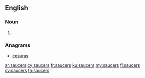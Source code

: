 ==English==

===Noun===
{{head|en|plural}}

# {{plural of|saucer|lang=en}}

===Anagrams===
* [[cesuras#English|cesuras]]

[[ar:saucers]]
[[cy:saucers]]
[[fr:saucers]]
[[ku:saucers]]
[[my:saucers]]
[[fi:saucers]]
[[sv:saucers]]
[[th:saucers]]